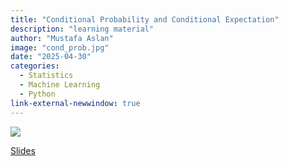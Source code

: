 ---
title: "Conditional Probability and Conditional Expectation"
description: "learning material"
author: "Mustafa Aslan"
image: "cond_prob.jpg"
date: "2025-04-30"
categories:
  - Statistics
  - Machine Learning
  - Python
link-external-newwindow: true
---

![](cond_prob.jpg){fig-align="center"}

<link rel="stylesheet" href="https://cdnjs.cloudflare.com/ajax/libs/font-awesome/6.4.0/css/all.min.css">

[<i class="fas fa-bookmark"></i> Slides](cond_dist_notebook.ipynb){.btn .btn-sm .btn-outline-primary}